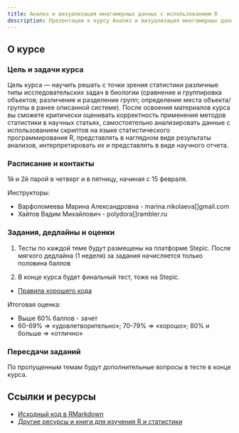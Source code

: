 ```yaml
---
title: Анализ и визуализация многомерных данных с использованием R
description: Презентации к курсу Анализ и визуализация многомерных данных с использованием R
---
```

 
## О курсе

### Цель и задачи курса

Цель курса — научить решать с точки зрения статистики различные типы исследовательских задач в биологии (сравнение и группировка объектов; различение и разделение групп; определение места объекта/группы в ранее описанной системе). После освоения материалов курса вы сможете критически оценивать корректность применения методов статистики в научных статьях, самостоятельно анализировать данные с использованием скриптов на языке статистического программирования R, представлять в наглядном виде результаты анализов, интерпретировать их и представлять в виде научного отчета.

### Расписание и контакты

1й и 2й парой в четверг и в пятницу, начиная с 15 февраля.

Инструкторы: 

- Варфоломеева Марина Александровна -  marina.nikolaeva[]gmail.com
- Хайтов Вадим Михайлович - polydora[]rambler.ru


### Задания, дедлайны и оценки


(1) Тесты по каждой теме будут размещены на платформе Stepic. После мягкого дедлайна (1 неделя) за задания начисляется только половина баллов

(2) В конце курса будет финальный тест, тоже на Stepic.

- [Правила хорошего кода](coding_practices.html)

Итоговая оценка:

- Выше 60% баллов - зачет
- 60-69% => «удовлетворительно»; 70-79% => «хорошо»; 80% и больше => «отлично»

### Пересдачи заданий

По пропущенным темам будут дополнительные вопросы в тесте в конце курса.

## Ссылки и ресурсы

- [Исходный код в RMarkdown](http://github.com/varmara/multivar)
- [Другие ресурсы и книги для изучения R и статистики](resources.html)

<!--

- [Как и где можно найти помощь с R и статистикой](more_help.html)

-->
